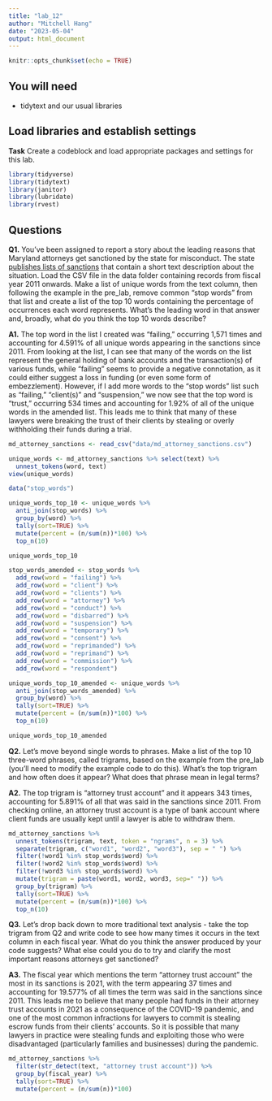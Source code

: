 ```yaml
---
title: "lab_12"
author: "Mitchell Hang"
date: "2023-05-04"
output: html_document
---
```


```r
knitr::opts_chunk$set(echo = TRUE)
```

## You will need

* tidytext and our usual libraries

## Load libraries and establish settings

**Task** Create a codeblock and load appropriate packages and settings for this lab.

```r
library(tidyverse)
library(tidytext)
library(janitor)
library(lubridate)
library(rvest)
```

## Questions

**Q1.** You've been assigned to report a story about the leading reasons that Maryland attorneys get sanctioned by the state for misconduct. The state [publishes lists of sanctions](https://www.courts.state.md.us/attygrievance/sanctions) that contain a short text description about the situation. Load the CSV file in the data folder containing records from fiscal year 2011 onwards. Make a list of unique words from the text column, then following the example in the pre_lab, remove common "stop words" from that list and create a list of the top 10 words containing the percentage of occurrences each word represents. What's the leading word in that answer and, broadly, what do you think the top 10 words describe?

**A1.**  The top word in the list I created was "failing," occurring 1,571 times and accounting for 4.591% of all unique words appearing in the sanctions since 2011. From looking at the list, I can see that many of the words on the list represent the general holding of bank accounts and the transaction(s) of various funds, while "failing" seems to provide a negative connotation, as it could either suggest a loss in funding (or even some form of embezzlement). However, if I add more words to the "stop words" list such as "failing," "client(s)" and "suspension," we now see that the top word is "trust," occurring 534 times and accounting for 1.92% of all of the unique words in the amended list. This leads me to think that many of these lawyers were breaking the trust of their clients by stealing or overly withholding their funds during a trial.

```r
md_attorney_sanctions <- read_csv("data/md_attorney_sanctions.csv")

unique_words <- md_attorney_sanctions %>% select(text) %>%
  unnest_tokens(word, text)
view(unique_words)

data("stop_words")

unique_words_top_10 <- unique_words %>%
  anti_join(stop_words) %>%
  group_by(word) %>%
  tally(sort=TRUE) %>%
  mutate(percent = (n/sum(n))*100) %>%
  top_n(10)

unique_words_top_10

stop_words_amended <- stop_words %>%
  add_row(word = "failing") %>% 
  add_row(word = "client") %>% 
  add_row(word = "clients") %>% 
  add_row(word = "attorney") %>% 
  add_row(word = "conduct") %>%
  add_row(word = "disbarred") %>%
  add_row(word = "suspension") %>% 
  add_row(word = "temporary") %>% 
  add_row(word = "consent") %>% 
  add_row(word = "reprimanded") %>%
  add_row(word = "reprimand") %>%
  add_row(word = "commission") %>%
  add_row(word = "respondent")

unique_words_top_10_amended <- unique_words %>%
  anti_join(stop_words_amended) %>%
  group_by(word) %>%
  tally(sort=TRUE) %>%
  mutate(percent = (n/sum(n))*100) %>%
  top_n(10)

unique_words_top_10_amended
```

**Q2.** Let's move beyond single words to phrases. Make a list of the top 10 three-word phrases, called trigrams, based on the example from the pre_lab (you'll need to modify the example code to do this). What's the top trigram and how often does it appear? What does that phrase mean in legal terms?

**A2.** The top trigram is "attorney trust account" and it appears 343 times, accounting for 5.891% of all that was said in the sanctions since 2011. From checking online, an attorney trust account is a type of bank account where client funds are usually kept until a lawyer is able to withdraw them. 

```r
md_attorney_sanctions %>%
  unnest_tokens(trigram, text, token = "ngrams", n = 3) %>%
  separate(trigram, c("word1", "word2", "word3"), sep = " ") %>%
  filter(!word1 %in% stop_words$word) %>%
  filter(!word2 %in% stop_words$word) %>%
  filter(!word3 %in% stop_words$word) %>%
  mutate(trigram = paste(word1, word2, word3, sep=" ")) %>%
  group_by(trigram) %>%
  tally(sort=TRUE) %>%
  mutate(percent = (n/sum(n))*100) %>%
  top_n(10)
```

**Q3.** Let's drop back down to more traditional text analysis - take the top trigram from Q2 and write code to see how many times it occurs in the text column in each fiscal year. What do you think the answer produced by your code suggests? What else could you do to try and clarify the most important reasons attorneys get sanctioned?

**A3.** The fiscal year which mentions the term "attorney trust account" the most in its sanctions is 2021, with the term appearing 37 times and accounting for 19.577% of all times the term was said in the sanctions since 2011. This leads me to believe that many people had funds in their attorney trust accounts in 2021 as a consequence of the COVID-19 pandemic, and one of the most common infractions for lawyers to commit is stealing escrow funds from their clients' accounts. So it is possible that many lawyers in practice were stealing funds and exploiting those who were disadvantaged (particularly families and businesses) during the pandemic.

```r
md_attorney_sanctions %>%
  filter(str_detect(text, "attorney trust account")) %>%
  group_by(fiscal_year) %>%
  tally(sort=TRUE) %>%
  mutate(percent = (n/sum(n))*100)
```
